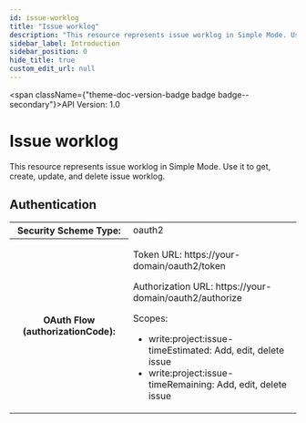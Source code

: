```yaml
---
id: issue-worklog
title: "Issue worklog"
description: "This resource represents issue worklog in Simple Mode. Use it to get, create, update, and delete issue worklog."
sidebar_label: Introduction
sidebar_position: 0
hide_title: true
custom_edit_url: null
---
```



<span className={"theme-doc-version-badge badge badge--secondary"}>API Version: 1.0</span>

# Issue worklog



This resource represents issue worklog in Simple Mode. Use it to get, create, update, and delete issue worklog.


<div style={{"marginBottom":"2rem"}}><h2 id={"authentication"} style={{"marginBottom":"1rem"}}>Authentication</h2><SchemaTabs className={"openapi-tabs__security-schemes"}><TabItem label={"OAuth 2.0: oauth2"} value={"oauth2"}><div><table><tbody><tr><th>Security Scheme Type:</th><td>oauth2</td></tr><tr><th>OAuth Flow (authorizationCode):</th><td><p>Token URL: https://your-domain/oauth2/token</p><p>Authorization URL: https://your-domain/oauth2/authorize</p><span>Scopes:</span><ul><li>write:project:issue-timeEstimated: Add, edit, delete issue</li><li>write:project:issue-timeRemaining: Add, edit, delete issue</li></ul></td></tr></tbody></table></div></TabItem></SchemaTabs></div>